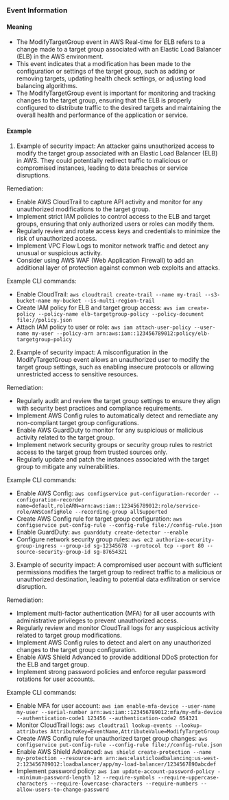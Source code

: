 
### Event Information

#### Meaning

- The ModifyTargetGroup event in AWS Real-time for ELB refers to a change made to a target group associated with an Elastic Load Balancer (ELB) in the AWS environment.
- This event indicates that a modification has been made to the configuration or settings of the target group, such as adding or removing targets, updating health check settings, or adjusting load balancing algorithms.
- The ModifyTargetGroup event is important for monitoring and tracking changes to the target group, ensuring that the ELB is properly configured to distribute traffic to the desired targets and maintaining the overall health and performance of the application or service.

#### Example

1. Example of security impact: An attacker gains unauthorized access to modify the target group associated with an Elastic Load Balancer (ELB) in AWS. They could potentially redirect traffic to malicious or compromised instances, leading to data breaches or service disruptions.

Remediation:
- Enable AWS CloudTrail to capture API activity and monitor for any unauthorized modifications to the target group.
- Implement strict IAM policies to control access to the ELB and target groups, ensuring that only authorized users or roles can modify them.
- Regularly review and rotate access keys and credentials to minimize the risk of unauthorized access.
- Implement VPC Flow Logs to monitor network traffic and detect any unusual or suspicious activity.
- Consider using AWS WAF (Web Application Firewall) to add an additional layer of protection against common web exploits and attacks.

Example CLI commands:
- Enable CloudTrail: `aws cloudtrail create-trail --name my-trail --s3-bucket-name my-bucket --is-multi-region-trail`
- Create IAM policy for ELB and target group access: `aws iam create-policy --policy-name elb-targetgroup-policy --policy-document file://policy.json`
- Attach IAM policy to user or role: `aws iam attach-user-policy --user-name my-user --policy-arn arn:aws:iam::123456789012:policy/elb-targetgroup-policy`

2. Example of security impact: A misconfiguration in the ModifyTargetGroup event allows an unauthorized user to modify the target group settings, such as enabling insecure protocols or allowing unrestricted access to sensitive resources.

Remediation:
- Regularly audit and review the target group settings to ensure they align with security best practices and compliance requirements.
- Implement AWS Config rules to automatically detect and remediate any non-compliant target group configurations.
- Enable AWS GuardDuty to monitor for any suspicious or malicious activity related to the target group.
- Implement network security groups or security group rules to restrict access to the target group from trusted sources only.
- Regularly update and patch the instances associated with the target group to mitigate any vulnerabilities.

Example CLI commands:
- Enable AWS Config: `aws configservice put-configuration-recorder --configuration-recorder name=default,roleARN=arn:aws:iam::123456789012:role/service-role/AWSConfigRole --recording-group allSupported`
- Create AWS Config rule for target group configuration: `aws configservice put-config-rule --config-rule file://config-rule.json`
- Enable GuardDuty: `aws guardduty create-detector --enable`
- Configure network security group rules: `aws ec2 authorize-security-group-ingress --group-id sg-12345678 --protocol tcp --port 80 --source-security-group-id sg-87654321`

3. Example of security impact: A compromised user account with sufficient permissions modifies the target group to redirect traffic to a malicious or unauthorized destination, leading to potential data exfiltration or service disruption.

Remediation:
- Implement multi-factor authentication (MFA) for all user accounts with administrative privileges to prevent unauthorized access.
- Regularly review and monitor CloudTrail logs for any suspicious activity related to target group modifications.
- Implement AWS Config rules to detect and alert on any unauthorized changes to the target group configuration.
- Enable AWS Shield Advanced to provide additional DDoS protection for the ELB and target group.
- Implement strong password policies and enforce regular password rotations for user accounts.

Example CLI commands:
- Enable MFA for user account: `aws iam enable-mfa-device --user-name my-user --serial-number arn:aws:iam::123456789012:mfa/my-mfa-device --authentication-code1 123456 --authentication-code2 654321`
- Monitor CloudTrail logs: `aws cloudtrail lookup-events --lookup-attributes AttributeKey=EventName,AttributeValue=ModifyTargetGroup`
- Create AWS Config rule for unauthorized target group changes: `aws configservice put-config-rule --config-rule file://config-rule.json`
- Enable AWS Shield Advanced: `aws shield create-protection --name my-protection --resource-arn arn:aws:elasticloadbalancing:us-west-2:123456789012:loadbalancer/app/my-load-balancer/1234567890abcdef`
- Implement password policy: `aws iam update-account-password-policy --minimum-password-length 12 --require-symbols --require-uppercase-characters --require-lowercase-characters --require-numbers --allow-users-to-change-password`

